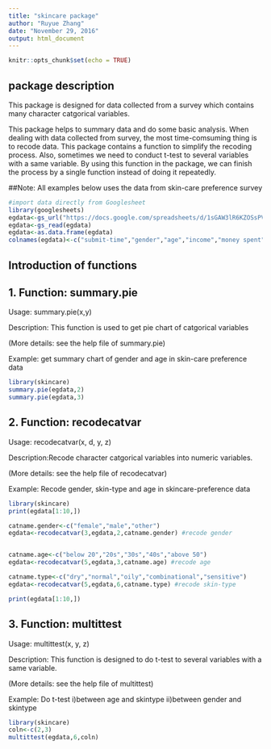 ```yaml
---
title: "skincare package"
author: "Ruyue Zhang"
date: "November 29, 2016"
output: html_document
---
```


```r
knitr::opts_chunk$set(echo = TRUE)
```

## package description
This package is designed for data collected from a survey which contains many character catgorical variables.

This package helps to summary data and do some basic analysis. When dealing with data collected from survey, the most time-comsuming thing is to recode data. This package contains a function to simplify the recoding process. Also, sometimes we need to conduct t-test to several variables with a same variable. By using this function in the package, we can finish the process by a single function instead of doing it repeatedly.

##Note: All examples below uses the data from skin-care preference survey
```r
#import data directly from Googlesheet
library(googlesheets)
egdata<-gs_url("https://docs.google.com/spreadsheets/d/1sGAW3lR6KZOSsPVkJ40CQqeUQtLku-cgvCf81sY-2Es/edit?usp=sharing")
egdata<-gs_read(egdata)
egdata<-as.data.frame(egdata)
colnames(egdata)<-c("submit-time","gender","age","income","money spent","skin-type","numberofproducts_day", "aspect","suncare_frequency","skincare-frequency","","condition","age_start","time_skincare_day","makeup-fre","")

```

## Introduction of functions
## 1. Function: summary.pie
Usage: summary.pie(x,y)

Description: This function is used to get pie chart of catgorical variables

(More details: see the help file of summary.pie)

Example: get summary chart of gender and age in skin-care preference data

```r
library(skincare)
summary.pie(egdata,2)
summary.pie(egdata,3)
```


## 2. Function: recodecatvar
Usage: recodecatvar(x, d, y, z)

Description:Recode character catgorical variables into numeric variables.

(More details: see the help file of recodecatvar)

Example: 
Recode gender, skin-type and age in skincare-preference data
```r
library(skincare)
print(egdata[1:10,])

catname.gender<-c("female","male","other")
egdata<-recodecatvar(3,egdata,2,catname.gender) #recode gender


catname.age<-c("below 20","20s","30s","40s","above 50")
egdata<-recodecatvar(5,egdata,3,catname.age) #recode age

catname.type<-c("dry","normal","oily","combinational","sensitive")
egdata<-recodecatvar(5,egdata,6,catname.type) #recode skin-type

print(egdata[1:10,])

```

## 3. Function: multittest
Usage: multittest(x, y, z)

Description: This function is designed to do t-test to several variables with a same variable.

(More details: see the help file of multittest)

Example: 
Do t-test i)between age and skintype
          ii)between gender and skintype
```r
library(skincare)
coln<-c(2,3)
multittest(egdata,6,coln)
```
